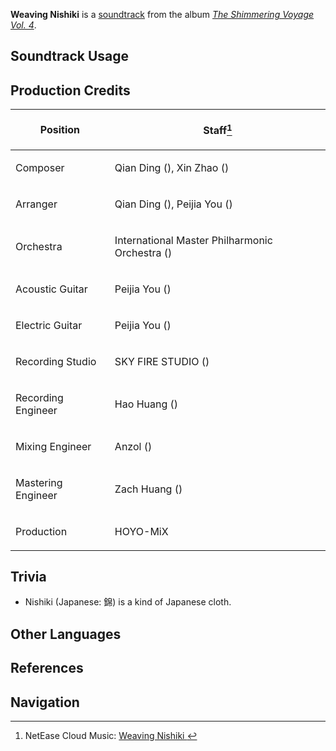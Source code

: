 {{Soundtrack Infobox
|image          = The Shimmering Voyage Vol 4.png
|album          = The Shimmering Voyage Vol. 4
|disc           = 3
|number         = 52
|featured       = 
|featured2      = 
|featured3      = 
|featured_disc  = 
|featured_disc2 = 
|featured_disc3 = 
|youtube_id     = w37VTqDnR7I
|spotify_id     = 0w9qoEYxlGMxxwIvCNIU0x
|previous       = La condotta della Rosula
|next           = Balemoon's Chastisement
}}
'''Weaving Nishiki''' is a [[soundtrack]] from the album ''[[The Shimmering Voyage Vol. 4]]''.

==Soundtrack Usage==
{{Soundtrack Usage
|location          = 
|quest             = The Woven and the Cut//cutscene
|domain            = 
|eventgameplay     = 
|special_displayed = 
|special           = 
|teapot            = 
|mediaoriginal     =
}}
<!--
==Other Arrangements==
{{Files by Category Gallery|Media Using an Unreleased Arrangement of {{subst:#titleparts:{{subst:PAGENAME}}}} Soundtrack}}
-->
==Production Credits==
{| class="wikitable"
! Position
! Staff<ref>NetEase Cloud Music: [https://music.163.com/#/song?id=2613482882 Weaving Nishiki {{zh|染羽裁锦}}]</ref>
|-
! Composer
| Qian Ding ({{zh|丁谦}}), Xin Zhao ({{zh|赵鑫}})
|-
! Arranger
| Qian Ding ({{zh|丁谦}}), Peijia You ({{zh|尤裴佳}})
|-
! Orchestra
| International Master Philharmonic Orchestra ({{zh|国际首席爱乐乐团}})
|-
! Acoustic Guitar
| Peijia You ({{zh|尤裴佳}})
|-
! Electric Guitar
| Peijia You ({{zh|尤裴佳}})
|-
! Recording Studio
| SKY FIRE STUDIO ({{zh|九紫天诚录音棚}})
|-
! Recording Engineer
| Hao Huang ({{zh|黄浩}})
|-
! Mixing Engineer
| Anzol ({{zh|鸦雀有声}})
|-
! Mastering Engineer
| Zach Huang ({{zh|黄巍}})
|-
! Production
| HOYO-MiX
|}

<!--
==Gallery==
<gallery>
</gallery>

-->
==Trivia==
* Nishiki (Japanese: 錦) is a kind of Japanese cloth.

==Other Languages==
{{Other Languages
|en      = Weaving Nishiki
|zhs     = 染羽裁锦
|zhs_rm  = Rǎnyǔ Cáijǐn
|zht     = 染羽裁錦
|zht_rm  = Rǎnyǔ Cáijǐn
|zh_tl   = Dye the feather and cut embroideries
|ja      = 
|ja_rm   = 
|ja_tl   = 
}}

==References==
{{Reflist}}

==Navigation==
{{Soundtrack Navbox|The Shimmering Voyage|4}}